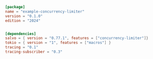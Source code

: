 ```toml  title="concurrency-limiter/Cargo.toml"
[package]
name = "example-concurrency-limiter"
version = "0.1.0"
edition = "2024"


[dependencies]
salvo = { version = "0.77.1", features = ["concurrency-limiter"]}
tokio = { version = "1", features = ["macros"] }
tracing = "0.1"
tracing-subscriber = "0.3"

```